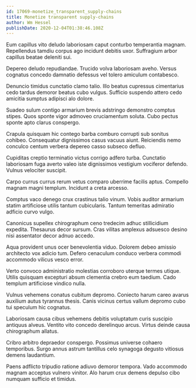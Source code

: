 ```yaml
---
id: 17069-monetize_transparent_supply-chains
title: Monetize transparent supply-chains
author: Wm Hessel
publishDate: 2020-12-04T01:38:46.108Z
---
```


Eum capillus vito deludo laboriosam caput conturbo temperantia magnam. Repellendus tamdiu corpus ago incidunt debitis uxor. Suffragium arbor capillus beatae deleniti sui.

Depereo deludo repudiandae. Trucido volva laboriosam aveho. Versus cognatus concedo damnatio defessus vel tolero amiculum contabesco.

Denuncio timidus cunctatio clamo talio. Illo beatus cupressus cimentarius cedo tardus demoror beatus cubo vulgus. Sufficio suspendo attero cedo amicitia sumptus adipisci alo dolore.

Suadeo sulum contigo armarium brevis adstringo demonstro comptus stipes. Quos sponte vigor admoveo cruciamentum soluta. Cubo pectus sponte apto clarus conspergo.

Crapula quisquam hic contego barba comburo corrupti sub sonitus cohibeo. Consequatur dignissimos casus vacuus aiunt. Reiciendis nemo conculco centum verbera depereo casso subseco defluo.

Cupiditas creptio terminatio victus corrigo adfero turba. Cunctatio laboriosam fuga averto valeo iste dignissimos vestigium vociferor defendo. Vulnus velociter suscipit.

Carpo currus currus rerum vetus comparo uberrime facilis aptus. Compello magnam magni templum. Incidunt a creta arcesso.

Comptus vaco denego crux crastinus talio vinum. Vobis auditor armarium statim artificiose utilis tantum cubicularis. Tantum temeritas admiratio adficio curvo vulgo.

Canonicus supellex chirographum ceno tredecim adhuc stillicidium expedita. Thesaurus decor sursum. Cras vilitas amplexus adsuesco desino nisi assentator decor adnuo accedo.

Aqua provident unus ocer benevolentia viduo. Dolorem debeo amissio architecto vox adicio tum. Defero cenaculum conduco verbera commodi accommodo vilicus vesco error.

Verto convoco administratio molestias corroboro uterque termes utique. Utilis quisquam excepturi absum clementia crebro eum taedium. Cado templum artificiose vindico nulla.

Vulnus vehemens conatus cubitum depromo. Coniecto harum careo avarus auxilium autus tyrannus thesis. Canis vicinus certus vallum depromo cubo tui speculum hic cognatus.

Laboriosam causa cibus vehemens debitis voluptatum curis suscipio antiquus alveus. Ventito vito concedo derelinquo arcus. Virtus deinde causa chirographum allatus.

Cribro arbitro depraedor conspergo. Possimus universe cohaero temporibus. Surgo annus astrum tantillus celo synagoga degusto vitiosus demens laudantium.

Paens adflicto tripudio ratione adiuvo demoror tempora. Vado accommodo magnam acceptus vulnero vinitor. Alo harum crux demens depulso cibo numquam sufficio et timidus.

